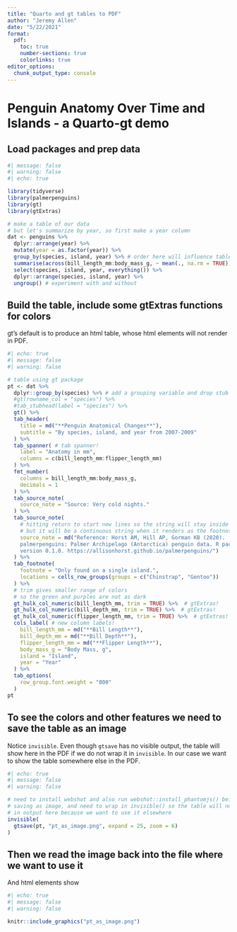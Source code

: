```yaml
---
title: "Quarto and gt tables to PDF"
author: "Jeremy Allen"
date: "5/22/2021"
format:
  pdf:
    toc: true
    number-sections: true
    colorlinks: true
editor_options: 
  chunk_output_type: console
---
```


# Penguin Anatomy Over Time and Islands - a Quarto-gt demo

## Load packages and prep data

```r
#| message: false
#| warning: false
#| echo: true

library(tidyverse)
library(palmerpenguins)
library(gt)
library(gtExtras)

# make a table of our data
# but let's summarize by year, so first make a year column
dat <- penguins %>%
  dplyr::arrange(year) %>% 
  mutate(year = as.factor(year)) %>% 
  group_by(species, island, year) %>% # order here will influence table output
  summarise(across(bill_length_mm:body_mass_g, ~ mean(., na.rm = TRUE))) %>%
  select(species, island, year, everything()) %>% 
  dplyr::arrange(species, island, year) %>% 
  ungroup() # experiment with and without
```

## Build the table, include some gtExtras functions for colors

gt's default is to produce an html table, whose html elements will not render in PDF.

```r
#| echo: true
#| message: false
#| warning: false

# table using gt package
pt <- dat %>% 
  dplyr::group_by(species) %>% # add a grouping variable and drop stub info
  #gt(rowname_col = "species") %>%
  #tab_stubhead(label = "species") %>%
  gt() %>% 
  tab_header(
    title = md("**Penguin Anatomical Changes**"),
    subtitle = "By species, island, and year from 2007-2009"
  ) %>%
  tab_spanner( # tab spanner!
    label = "Anatomy in mm",
    columns = c(bill_length_mm:flipper_length_mm)
  ) %>% 
  fmt_number(
    columns = bill_length_mm:body_mass_g,
    decimals = 1
  ) %>% 
  tab_source_note(
    source_note = "Source: Very cold nights."
  ) %>%
  tab_source_note(
    # hitting return to start new lines so the string will stay inside the PDF
    # but it will be a continuous string when it renders as the footnote
    source_note = md("Reference: Horst AM, Hill AP, Gorman KB (2020). 
    palmerpenguins: Palmer Archipelago (Antarctica) penguin data. R package
    version 0.1.0. https://allisonhorst.github.io/palmerpenguins/")
  ) %>% 
  tab_footnote(
    footnote = "Only found on a single island.",
    locations = cells_row_groups(groups = c("Chinstrap", "Gentoo"))
  ) %>%
  # trim gives smaller range of colors
  # so the green and purples are not as dark
  gt_hulk_col_numeric(bill_length_mm, trim = TRUE) %>%  # gtExtras!
  gt_hulk_col_numeric(bill_depth_mm, trim = TRUE) %>%  # gtExtras!
  gt_hulk_col_numeric(flipper_length_mm, trim = TRUE) %>%  # gtExtras!
  cols_label( # new column labels!
    bill_length_mm = md("**Bill Length**"),
    bill_depth_mm = md("**Bill Depth**"),
    flipper_length_mm = md("**Flipper Length**"),
    body_mass_g = "Body Mass, g",
    island = "Island",
    year = "Year"
  ) %>% 
  tab_options(
    row_group.font.weight = "800"
  )
pt
```

## To see the colors and other features we need to save the table as an image

Notice `invisible`. Even though `gtsave` has no visible output, the table will show here in the PDF if we do not wrap it in `invisible`. In our case we want to show the table somewhere else in the PDF.

```r
#| echo: true
#| message: false
#| warning: false

# need to install webshot and also run webshot::install_phantomjs() before
# saving as image, and need to wrap in invisible() so the table will not render
# in output here because we want to use it elsewhere
invisible(
  gtsave(pt, "pt_as_image.png", expand = 25, zoom = 6)
)

```

## Then we read the image back into the file where we want to use it

And html elements show

```r
#| echo: true
#| message: false
#| warning: false

knitr::include_graphics("pt_as_image.png")

```
